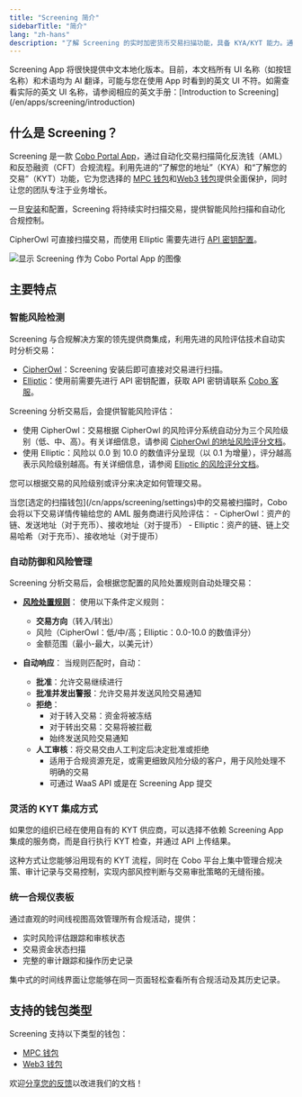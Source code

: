 ```yaml
---
title: "Screening 简介"
sidebarTitle: "简介"
lang: "zh-hans"
description: "了解 Screening 的实时加密货币交易扫描功能，具备 KYA/KYT 能力。通过风险检测和智能规则执行实现 AML/CFT 合规自动化。"
---
```


<Note>
Screening App 将很快提供中文本地化版本。目前，本文档所有 UI 名称（如按钮名称）和术语均为 AI 翻译，可能与您在使用 App 时看到的英文 UI 不符。如需查看实际的英文 UI 名称，请参阅相应的英文手册：[Introduction to Screening](/en/apps/screening/introduction)
</Note>

## 什么是 Screening？

Screening 是一款 [Cobo Portal App](/cn/apps/introduction)，通过自动化交易扫描简化反洗钱（AML）和反恐融资（CFT）合规流程。利用先进的“了解您的地址”（KYA）和“了解您的交易”（KYT）功能，它为您选择的 [MPC 钱包](/cn/portal/mpc-wallets/introduction)和[Web3 钱包](/cn/portal/custodial-wallets/web3-wallets/set-up)提供全面保护，同时让您的团队专注于业务增长。

一旦[安装](/cn/apps/screening/set-up)和配置，Screening 将持续实时扫描交易，提供智能风险扫描和自动化合规控制。

<Note>CipherOwl 可直接扫描交易，而使用 Elliptic 需要先进行 [API 密钥配置](/cn/apps/screening/screening-settings)。</Note>

<img src="/en/images/portal-apps/screening/screening-in-app-store.png" className="screenshot_modal" alt="显示 Screening 作为 Cobo Portal App 的图像"/>

## 主要特点

### 智能风险检测

Screening 与合规解决方案的领先提供商集成，利用先进的风险评估技术自动实时分析交易：

- [CipherOwl](https://www.cipherowl.com/)：Screening 安装后即可直接对交易进行扫描。
- [Elliptic](https://www.elliptic.co/)：使用前需要先进行 API 密钥配置，获取 API 密钥请联系 [Cobo 客服](mailto:help@cobo.com)。

Screening 分析交易后，会提供智能风险评估：
   - 使用 CipherOwl：交易根据 CipherOwl 的风险评分系统自动分为三个风险级别（低、中、高）。有关详细信息，请参阅 [CipherOwl 的地址风险评分文档](https://cipherowl.notion.site/Address-Risk-Score-1a0d90dd030f80b5904cd4aa76e15cea)。
   - 使用 Elliptic：风险以 0.0 到 10.0 的数值评分呈现（以 0.1 为增量），评分越高表示风险级别越高。有关详细信息，请参阅 [Elliptic 的风险评分文档](https://help.elliptic.co/en/articles/2641454-interpreting-risk-scores)。

   您可以根据交易的风险级别或评分来决定如何管理交易。

<Info>
当您[选定的扫描钱包](/cn/apps/screening/settings)中的交易被扫描时，Cobo 会将以下交易详情传输给您的 AML 服务商进行风险评估：
- CipherOwl：资产的链、发送地址（对于充币）、接收地址（对于提币）
- Elliptic：资产的链、链上交易哈希（对于充币）、接收地址（对于提币）
</Info>

### 自动防御和风险管理

Screening 分析交易后，会根据您配置的风险处置规则自动处理交易：

- [**风险处置规则**](/cn/apps/screening/risk-policies)：
  使用以下条件定义规则：
  - **交易方向**（转入/转出）
  - 风险（CipherOwl：低/中/高；Elliptic：0.0-10.0 的数值评分）
  - 金额范围（最小-最大，以美元计）

- **自动响应**：
  当规则匹配时，自动：
  - **批准**：允许交易继续进行
  - **批准并发出警报**：允许交易并发送风险交易通知
  - **拒绝**：
    - 对于转入交易：资金将被冻结
    - 对于转出交易：交易将被拦截
    - 始终发送风险交易通知
  - **人工审核**：将交易交由人工判定后决定批准或拒绝
    - 适用于合规资源充足，或需更细致风险分级的客户，用于风险处理不明确的交易
    - 可通过 WaaS API 或是在 Screening App 提交

### 灵活的 KYT 集成方式

如果您的组织已经在使用自有的 KYT 供应商，可以选择不依赖 Screening App 集成的服务商，而是自行执行 KYT 检查，并通过 API 上传结果。

这种方式让您能够沿用现有的 KYT 流程，同时在 Cobo 平台上集中管理合规决策、审计记录与交易控制，实现内部风控判断与交易审批策略的无缝衔接。

### 统一合规仪表板

通过直观的时间线视图高效管理所有合规活动，提供：

- 实时风险评估跟踪和审核状态
- 交易资金状态扫描
- 完整的审计跟踪和操作历史记录

集中式的时间线界面让您能够在同一页面轻松查看所有合规活动及其历史记录。

## 支持的钱包类型

Screening 支持以下类型的钱包：
- [MPC 钱包](/cn/portal/mpc-wallets/introduction)
- [Web3 钱包](/cn/portal/custodial-wallets/web3-wallets/set-up)

<Tip>欢迎[分享您的反馈](https://forms.zohopublic.com/cobo/form/DocumentFeedbackForm/formperma/QvLOhxJv1_JMsJ-1dleZ8Itb_7rzN-LtgvsDdxosoVI?referrername=manuals)以改进我们的文档！</Tip>
